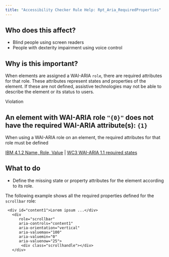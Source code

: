```yaml
---
title: "Accessibility Checker Rule Help: Rpt_Aria_RequiredProperties"
---
```


<div className="toolHelp">
<Row>
<Column colLg={5} colMd={3} colSm={4} className="toolLeft">

## Who does this affect?

* Blind people using screen readers
* People with dexterity impairment using voice control

## Why is this important?

When elements are assigned a WAI-ARIA `role`, there are required attributes for that role. These attributes represent states and properties of the element. If these are not defined, assistive technologies may not be able to describe the element or its status to users.

</Column>
<Column colLg={11} colMd={5} colSm={4} className="toolMain">

<div id="locLevel" className="level-violation">Violation</div>

## An element with WAI-ARIA role `"{0}"` does not have the required WAI-ARIA attribute(s): `{1}`
When using a WAI-ARIA role on an element, the required attributes for that role must be defined

[IBM 4.1.2 Name, Role, Value](http://www.ibm.com/able/guidelines/ci162/name_role_value.html) | [WC3 WAI-ARIA 1.1 required states](https://www.w3.org/TR/wai-aria-1.2/#requiredState)

<div id="locSnippet"></div>

## What to do

* Define the missing state or property attributes for the element according to its role.

The following example shows all the required properties defined for the `scrollbar` role:

```
 <div id="content1">Lorem ipsum ...</div>
   <div
      role="scrollbar"
      aria-controls="content1"
      aria-orientation="vertical"
      aria-valuemax="100"
      aria-valuemin="0"
      aria-valuenow="25">
       <div class="scrollhandle"></div>
   </div>
```

</Column>
</Row>
</div>

